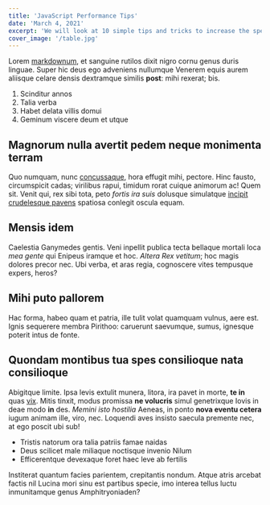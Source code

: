 ```yaml
---
title: 'JavaScript Performance Tips'
date: 'March 4, 2021'
excerpt: 'We will look at 10 simple tips and tricks to increase the speed of your code when writing JS'
cover_image: '/table.jpg'
---
```


Lorem [markdownum](http://insunt.org/inpositaque), et sanguine rutilos dixit
nigro cornu genus duris linguae. Super hic deus ego adveniens nullumque Venerem
equis aurem aliisque celare densis dextramque similis **post**: mihi rexerat;
bis.

1. Scinditur annos
2. Talia verba
3. Habet delata villis domui
4. Geminum viscere deum et utque

## Magnorum nulla avertit pedem neque monimenta terram

Quo numquam, nunc [concussaque](http://mox-cunctos.net/), hora effugit mihi,
pectore. Hinc fausto, circumspicit cadas; virilibus rapui, timidum rorat cuique
animorum ac! Quem sit. Venit qui, rex sibi tota, peto _fortis ira suis_ dolusque
simulatque [incipit crudelesque
pavens](http://www.corpora.com/terrae-oscula.html) spatiosa conlegit oscula
equam.

## Mensis idem

Caelestia Ganymedes gentis. Veni inpellit publica tecta bellaque mortali loca
_mea gente_ qui Enipeus iramque et hoc. _Altera Rex vetitum_; hoc magis dolores
precor nec. Ubi verba, et aras regia, cognoscere vites tempusque expers, heros?

## Mihi puto pallorem

Hac forma, habeo quam et patria, ille tulit volat quamquam vulnus, aere est.
Ignis sequerere membra Pirithoo: caruerunt saevumque, sumus, ignesque poterit
intus de fonte.

## Quondam montibus tua spes consilioque nata consilioque

Abigitque limite. Ipsa levis extulit munera, litora, ira pavet in morte, **te
in** quas [vix](http://auxiliumquefando.net/vocibus-cum). Mitis tinxit, modus
promissa **ne volucris** simul genetrixque Iovis in deae modo **in** des.
_Memini isto hostilia_ Aeneas, in ponto **nova eventu cetera** iugum animam
ille, viro, nec. Loquendi aves insisto saecula premente nec, at ego poscit ubi
sub!

- Tristis natorum ora talia patriis famae naidas
- Deus scilicet male miliaque noctisque invenio Nilum
- Efficerentque devexaque foret haec leve ab fertilis

Institerat quantum facies parientem, crepitantis nondum. Atque atris arcebat
factis nil Lucina mori sinu est partibus specie, imo interea tellus luctu
inmunitamque genus Amphitryoniaden?
